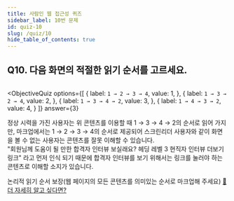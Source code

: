 ```yaml
---
title: 사람인 웹 접근성 퀴즈
sidebar_label: 10번 문제
id: quiz-10
slug: /quiz/10
hide_table_of_contents: true
---
```


## Q10. 다음 화면의 적절한 읽기 순서를 고르세요. 


<FigureBox>
  <img src={useBaseUrl("/img/a11y/quiz-dir.jpg")} alt="" />
</FigureBox>


<ObjectiveQuiz
  options={[
    {
      label: `1 → 2 → 3 → 4`,
      value: 1,
    },
    {
      label: `1 → 3 → 2 → 4`,
      value: 2,
    },
    {
      label: `1 → 3 → 4 → 2`,
      value: 3,
    },
    {
      label: `1 → 4 → 3 → 2`,
      value: 4,
    }
  ]}
  answer={3}
> 
  <Correct>
    <p>정상 시력을 가진 사용자는 위 콘텐츠를 이용할 때 1 → 3 → 4 → 2의 순서로 읽어 가지만, 마크업에서는 1 → 2 → 3 → 4의 순서로 제공되어 스크린리더 사용자와 같이 화면을 볼 수 없는 사용자는 콘텐츠를 잘못 이해할 수 있습니다.<br />
     "회원님께 도움이 될 만한 합격자 인터뷰 보실래요? 헤딩 레벨 3 현직자 인터뷰 더보기 링크" 라고 먼저 인식 되기 때문에 합격자 인터뷰를 보기 위해서는 링크를 눌러야 하는 콘텐츠로 이해할 소지가 있습니다.
    </p>
  </Correct>
  논리적 읽기 순서 보장(웹 페이지의 모든 콘텐츠를 의미있는 순서로 마크업해 주세요)
  <a href="https://sri-fe1.notion.site/f6b99493d397429b8ab64e4aca5189f4">
    🔎 더 자세히 알고 싶다면?
  </a>
  
</ObjectiveQuiz>
